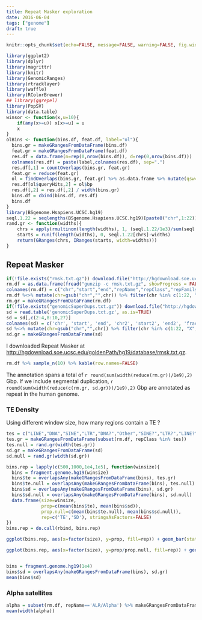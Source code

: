 ```yaml
---
title: Repeat Masker exploration
date: 2016-06-04
tags: ["genome"]
draft: true
---
```


```r
knitr::opts_chunk$set(echo=FALSE, message=FALSE, warning=FALSE, fig.width=8)
```

```r
library(ggplot2)
library(dplyr)
library(magrittr)
library(knitr)
library(GenomicRanges)
library(rtracklayer)
library(waffle)
library(RColorBrewer)
## library(ggrepel)
library(PopSV)
library(data.table)
winsor <- function(x,u=10){
    if(any(x>=u)) x[x>=u] = u
    x
}
olBins <- function(bins.df, feat.df, label="ol"){
  bins.gr = makeGRangesFromDataFrame(bins.df)
  feat.gr = makeGRangesFromDataFrame(feat.df)
  res.df = data.frame(n=rep(0,nrow(bins.df)), d=rep(0,nrow(bins.df)))
  colnames(res.df) = paste(label,colnames(res.df), sep=".")
  res.df[,1] = countOverlaps(bins.gr, feat.gr)
  feat.gr = reduce(feat.gr)
  ol = findOverlaps(bins.gr, feat.gr) %>% as.data.frame %>% mutate(qsw=width(pintersect(bins.gr[queryHits], feat.gr[subjectHits]))) %>% group_by(queryHits) %>% summarize(bp=sum(qsw))
  res.df[ol$queryHits,2] = ol$bp
  res.df[,2] = res.df[,2] / width(bins.gr)
  bins.df = cbind(bins.df, res.df)
  bins.df
}
library(BSgenome.Hsapiens.UCSC.hg19)
seql.1.22 = seqlengths(BSgenome.Hsapiens.UCSC.hg19)[paste0("chr",1:22)]
rand.gr <- function(widths){
    chrs = apply(rmultinom(length(widths), 1, (seql.1.22/1e3)/sum(seql.1.22/1e3)),2,function(e)which(e==1))
    starts = runif(length(widths), 0, seql.1.22[chrs]-widths)
    return(GRanges(chrs, IRanges(starts, width=widths)))
}
```

## Repeat Masker

```r
if(!file.exists("rmsk.txt.gz")) download.file("http://hgdownload.soe.ucsc.edu/goldenPath/hg19/database/rmsk.txt.gz","rmsk.txt.gz")
rm.df = as.data.frame(fread("gunzip -c rmsk.txt.gz", showProgress = FALSE, sel=c(6:8, 11:13)))
colnames(rm.df) = c("chr","start","end","repName","repClass","repFamily")
rm.df %<>% mutate(chr=gsub("chr","",chr)) %>% filter(chr %in% c(1:22, "X", "Y"))
rm.gr = makeGRangesFromDataFrame(rm.df)
if(!file.exists("genomicSuperDups.txt.gz")) download.file("http://hgdownload.soe.ucsc.edu/goldenPath/hg19/database/genomicSuperDups.txt.gz", "genomicSuperDups.txt.gz")
sd = read.table('genomicSuperDups.txt.gz', as.is=TRUE)
sd = sd[,c(2:4,8:10,27)]
colnames(sd) = c('chr', 'start', 'end', 'chr2', 'start2', 'end2', 'fracMatch')
sd %<>% mutate(chr=gsub("chr","",chr)) %>% filter(chr %in% c(1:22, "X", "Y"))
sd.gr = makeGRangesFromDataFrame(sd)
```

I downloaded Repeat Masker at [http://hgdownload.soe.ucsc.edu/goldenPath/hg19/database/rmsk.txt.gz](http://hgdownload.soe.ucsc.edu/goldenPath/hg19/database/rmsk.txt.gz).

```r
rm.df %>% sample_n(10) %>% kable(row.names=FALSE)
```

The annotation spans a total of `r round(sum(width(reduce(rm.gr))/1e9),2)` Gbp. 
If we include segmental duplication, `r round(sum(width(reduce(c(rm.gr, sd.gr)))/1e9),2)` Gbp are annotated as repeat in the human genome.


### TE Density

Using different window size, how many regions contain a TE ?

```r
tes = c("LINE","DNA","SINE","LTR","DNA?","Other","SINE?","LTR?","LINE?")
tes.gr = makeGRangesFromDataFrame(subset(rm.df, repClass %in% tes))
tes.null = rand.gr(width(tes.gr))
sd.gr = makeGRangesFromDataFrame(sd)
sd.null = rand.gr(width(sd.gr))

bins.rep = lapply(c(500,1000,1e4,1e5), function(winsize){
  bins = fragment.genome.hg19(winsize)
  bins$te = overlapsAny(makeGRangesFromDataFrame(bins), tes.gr)
  bins$te.null = overlapsAny(makeGRangesFromDataFrame(bins), tes.null)
  bins$sd = overlapsAny(makeGRangesFromDataFrame(bins), sd.gr)
  bins$sd.null = overlapsAny(makeGRangesFromDataFrame(bins), sd.null)
  data.frame(size=winsize,
             prop=c(mean(bins$te), mean(bins$sd)),
             prop.null=c(mean(bins$te.null), mean(bins$sd.null)),
             rep=c('TE','SD'), stringsAsFactors=FALSE)
})
bins.rep = do.call(rbind, bins.rep)

ggplot(bins.rep, aes(x=factor(size), y=prop, fill=rep)) + geom_bar(stat='identity', position='dodge') + theme_bw() + ylim(0,1)

ggplot(bins.rep, aes(x=factor(size), y=prop/prop.null, fill=rep)) + geom_bar(stat='identity', position='dodge') + theme_bw() + ylim(0,1)


bins = fragment.genome.hg19(1e4)
bins$sd = overlapsAny(makeGRangesFromDataFrame(bins), sd.gr)
mean(bins$sd)


```

### Alpha satellites

```r
alpha = subset(rm.df, repName=='ALR/Alpha') %>% makeGRangesFromDataFrame
mean(width(alpha))
```
